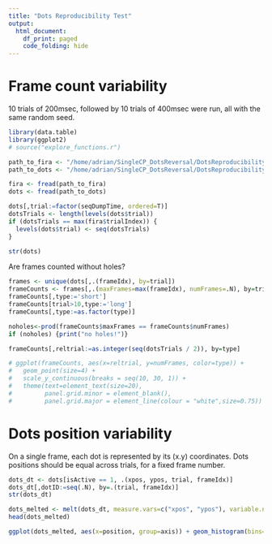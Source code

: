 ```yaml
---
title: "Dots Reproducibility Test"
output:
  html_document:
    df_print: paged
    code_folding: hide
---
```

# Frame count variability
10 trials of 200msec, followed by 10 trials of 400msec were run, all with the same random seed.
```r
library(data.table)
library(ggplot2)
# source("explore_functions.r")
```

```r
path_to_fira <- "/home/adrian/SingleCP_DotsReversal/DotsReproducibilityTest/raw/2019_09_23_14_49/2019_09_23_14_49_FIRA.csv"
path_to_dots <- "/home/adrian/SingleCP_DotsReversal/DotsReproducibilityTest/raw/2019_09_23_14_49/2019_09_23_14_49_dotsPositions.csv"
```

```r
fira <- fread(path_to_fira)
dots <- fread(path_to_dots)
```

```r
dots[,trial:=factor(seqDumpTime, ordered=T)]
dotsTrials <- length(levels(dots$trial))
if (dotsTrials == max(fira$trialIndex)) {
  levels(dots$trial) <- seq(dotsTrials)
}
```

```r
str(dots)
```

Are frames counted without holes?
```r
frames <- unique(dots[,.(frameIdx), by=trial])
frameCounts <- frames[,.(maxFrames=max(frameIdx), numFrames=.N), by=trial]
frameCounts[,type:='short']
frameCounts[trial>10,type:='long']
frameCounts[,type:=as.factor(type)]
```

```r
noholes<-prod(frameCounts$maxFrames == frameCounts$numFrames)
if (noholes) {print("no holes!")}
```

```r
frameCounts[,reltrial:=as.integer(seq(dotsTrials / 2)), by=type]
```

```r
# ggplot(frameCounts, aes(x=reltrial, y=numFrames, color=type)) + 
#   geom_point(size=4) +
#   scale_y_continuous(breaks = seq(10, 30, 1)) +
#   theme(text=element_text(size=20),
#         panel.grid.minor = element_blank(),
#         panel.grid.major = element_line(colour = "white",size=0.75))
```
# Dots position variability
On a single frame, each dot is represented by its (x.y) coordinates. Dots positions should be equal across trials, for a fixed frame number.
```r
dots_dt <- dots[isActive == 1, .(xpos, ypos, trial, frameIdx)]
dots_dt[,dotID:=seq(.N), by=.(trial, frameIdx)]
str(dots_dt)
```

```r
dots_melted <- melt(dots_dt, measure.vars=c("xpos", "ypos"), variable.name="axis", value.name="position", id.vars=c("trial", "frameIdx", "dotID"))
head(dots_melted)
```

```r
ggplot(dots_melted, aes(x=position, group=axis)) + geom_histogram(bins=500) + facet_grid(frameIdx~axis) + theme(text=element_text(size=20))
```

